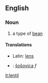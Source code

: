 ==English==
===Noun===

# a type of [[bean]]
====Translations====
*Latin: [[lens]]
*{{sk}}: [[šošovica#Slovak|šošovica]] ''f''

[[it:lentil]]